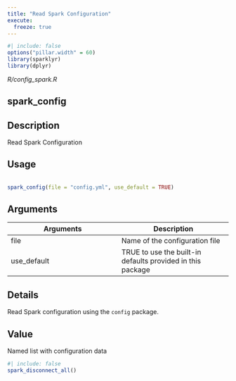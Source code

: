 ```yaml
---
title: "Read Spark Configuration"
execute:
  freeze: true
---
```


```r
#| include: false
options("pillar.width" = 60)
library(sparklyr) 
library(dplyr)
```

*R/config_spark.R*

## spark_config

## Description
 Read Spark Configuration 


## Usage
```r
 
spark_config(file = "config.yml", use_default = TRUE) 
```

## Arguments
|Arguments|Description|
|---|---|
| file | Name of the configuration file |
| use_default | TRUE to use the built-in defaults provided in this package |

## Details
 Read Spark configuration using the `config` package. 


## Value
 Named list with configuration data 





```r
#| include: false
spark_disconnect_all()
```
